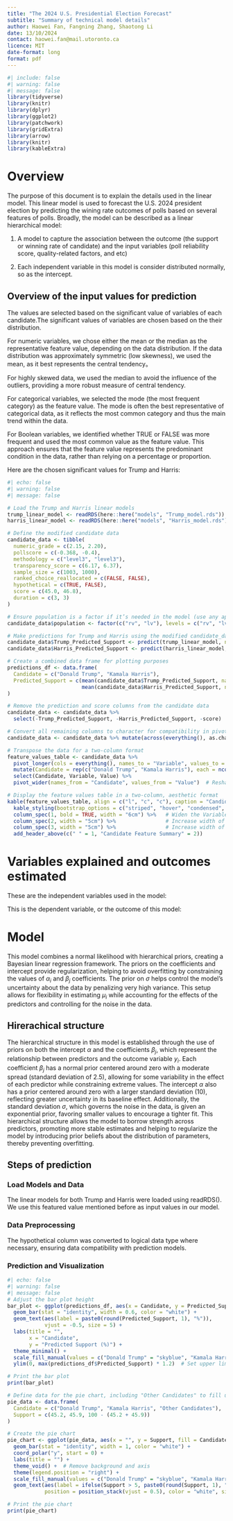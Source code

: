 ```yaml
---
title: "The 2024 U.S. Presidential Election Forecast"
subtitle: "Summary of technical model details"
author: Haowei Fan, Fangning Zhang, Shaotong Li
date: 13/10/2024
contact: haowei.fan@mail.utoronto.ca
licence: MIT
date-format: long
format: pdf
---
```


```r
#| include: false
#| warning: false
#| message: false
library(tidyverse)
library(knitr)
library(dplyr)
library(ggplot2)
library(patchwork)
library(gridExtra)
library(arrow)
library(knitr)  
library(kableExtra) 
```

# Overview

The purpose of this document is to explain the details used in the linear model. This linear model is used to forecast the U.S. 2024 president election by predicting the wining rate outcomes of polls based on several features of polls. Broadly, the model can be described as a linear hierarchical model:

1. A model to capture the association between the outcome (the support or winning rate of candidate) and the input variables (poll reliability score, quality-related factors, and etc)

2. Each independent variable in this model is consider distributed normally, so as the intercept.

## Overview of the input values for prediction

The values are selected based on the significant value of variables of each candidate.The significant values of variables are chosen based on the their distribution.

For numeric variables, we chose either the mean or the median as the representative feature value, depending on the data distribution.
If the data distribution was approximately symmetric (low skewness), we used the mean, as it best represents the central tendency。

For highly skewed data, we used the median to avoid the influence of the outliers, providing a more robust measure of central tendency.

For categorical variables, we selected the mode (the most frequent category) as the feature value.
The mode is often the best representative of categorical data, as it reflects the most common category and thus the main trend within the data.

For Boolean variables, we identified whether TRUE or FALSE was more frequent and used the most common value as the feature value.
This approach ensures that the feature value represents the predominant condition in the data, rather than relying on a percentage or proportion.

Here are the chosen significant values for Trump and Harris:

```r
#| echo: false
#| warning: false
#| message: false

# Load the Trump and Harris linear models
trump_linear_model <- readRDS(here::here("models", "Trump_model.rds"))
harris_linear_model <- readRDS(here::here("models", "Harris_model.rds"))

# Define the modified candidate data
candidate_data <- tibble(
  numeric_grade = c(2.15, 2.20),
  pollscore = c(-0.368, -0.4),
  methodology = c("level3", "level3"),
  transparency_score = c(6.17, 6.37),
  sample_size = c(1003, 1000),
  ranked_choice_reallocated = c(FALSE, FALSE),
  hypothetical = c(TRUE, FALSE),
  score = c(45.0, 46.8),
  duration = c(3, 3)
)

# Ensure population is a factor if it’s needed in the model (use any appropriate levels)
candidate_data$population <- factor(c("rv", "lv"), levels = c("rv", "lv"))

# Make predictions for Trump and Harris using the modified candidate_data
candidate_data$Trump_Predicted_Support <- predict(trump_linear_model, newdata = candidate_data)
candidate_data$Harris_Predicted_Support <- predict(harris_linear_model, newdata = candidate_data)

# Create a combined data frame for plotting purposes
predictions_df <- data.frame(
  Candidate = c("Donald Trump", "Kamala Harris"),
  Predicted_Support = c(mean(candidate_data$Trump_Predicted_Support, na.rm = TRUE), 
                        mean(candidate_data$Harris_Predicted_Support, na.rm = TRUE))
)

# Remove the prediction and score columns from the candidate data
candidate_data <- candidate_data %>%
  select(-Trump_Predicted_Support, -Harris_Predicted_Support, -score)

# Convert all remaining columns to character for compatibility in pivot_longer
candidate_data <- candidate_data %>% mutate(across(everything(), as.character))

# Transpose the data for a two-column format
feature_values_table <- candidate_data %>%
  pivot_longer(cols = everything(), names_to = "Variable", values_to = "Value") %>%
  mutate(Candidate = rep(c("Donald Trump", "Kamala Harris"), each = ncol(candidate_data))) %>%
  select(Candidate, Variable, Value) %>%
  pivot_wider(names_from = "Candidate", values_from = "Value")  # Reshape into two columns

# Display the feature values table in a two-column, aesthetic format
kable(feature_values_table, align = c("l", "c", "c"), caption = "Candidate Feature Summary") %>%
  kable_styling(bootstrap_options = c("striped", "hover", "condensed", "responsive"), full_width = FALSE) %>%
  column_spec(1, bold = TRUE, width = "6cm") %>%   # Widen the Variable column
  column_spec(2, width = "5cm") %>%                # Increase width of Trump column
  column_spec(3, width = "5cm") %>%                # Increase width of Harris column
  add_header_above(c(" " = 1, "Candidate Feature Summary" = 2))
```

# Variables explained and outcomes estimated

These are the independent variables used in the model:

```{=tex}
\begin{itemize}
\item $\alpha_i$: Poll reliability score
\item $\beta_i$: Poll quality score (numeric grade)
\item $\gamma_i$: Poll transparency score
\item $\delta_i$: Poll duration
\item $\theta_i$: Sample size
\item $\kappa_i$: Population type surveyed
\item $\lambda_i$: Indicator of whether the poll is hypothetical
\item $\mu_i$: Poll methodology type
\item $\rho_i$: Rank-choice reallocation usage
\end{itemize}
```

This is the dependent variable, or the outcome of this model:

```{=tex}
$y_i$ : Winning rate (percentage) for a candidate in the 2024 U.S. presidential election polls
```


# Model

```{=tex}
\begin{align} 
y_i | \mu_i, \sigma &\sim \mbox{Normal}(\mu_i, \sigma) \\
\mu_i &= \alpha + \beta_1 \times \phi_i + \beta_2 \times \beta_i + \beta_3 \times \gamma_i + \beta_4 \times \delta_i \\
      &\quad + \beta_5 \times \theta_i + \beta_6 \times \kappa_i + \beta_7 \times \lambda_i + \beta_8 \times \mu_i + \beta_9 \times \rho_i \\
\alpha &\sim \mbox{Normal}(0, 10) \\
\beta_j &\sim \mbox{Normal}(0, 2.5) \quad \text{for each } j = 1, \dots, 9 \\
\sigma &\sim \mbox{Exponential}(1)
\end{align}
```

This model combines a normal likelihood with hierarchical priors, creating a Bayesian linear regression framework. The priors on the coefficients and intercept provide regularization, helping to avoid overfitting by constraining the values of $α_i$ and $β_j$ coefficients. The prior on $σ$ helps control the model's uncertainty about the data by penalizing very high variance. This setup allows for flexibility in estimating $μ_i$ while accounting for the effects of the predictors and controlling for the noise in the data.

## Hirerachical structure

The hierarchical structure in this model is established through the use of priors on both the intercept $α$ and the coefficients $β_j$, which represent the relationship between predictors and the outcome variable $y_i$. Each coefficient $β_j$ has a normal prior centered around zero with a moderate spread (standard deviation of 2.5), allowing for some variability in the effect of each predictor while constraining extreme values. The intercept $α$ also has a prior centered around zero with a larger standard deviation (10), reflecting greater uncertainty in its baseline effect. Additionally, the standard deviation $σ$, which governs the noise in the data, is given an exponential prior, favoring smaller values to encourage a tighter fit. This hierarchical structure allows the model to borrow strength across predictors, promoting more stable estimates and helping to regularize the model by introducing prior beliefs about the distribution of parameters, thereby preventing overfitting.

## Steps of prediction

### Load Models and Data
The linear models for both Trump and Harris were loaded using readRDS(). We use this featured value mentioned before as input values in our model.

### Data Preprocessing
The hypothetical column was converted to logical data type where necessary, ensuring data compatibility with prediction models.

### Prediction and Visualization
```r
#| echo: false
#| warning: false
#| message: false
# Adjust the bar plot height
bar_plot <- ggplot(predictions_df, aes(x = Candidate, y = Predicted_Support, fill = Candidate)) +
  geom_bar(stat = "identity", width = 0.6, color = "white") +
  geom_text(aes(label = paste0(round(Predicted_Support, 1), "%")), 
            vjust = -0.5, size = 5) +
  labs(title = "",
       x = "Candidate",
       y = "Predicted Support (%)") +
  theme_minimal() +
  scale_fill_manual(values = c("Donald Trump" = "skyblue", "Kamala Harris" = "salmon")) +
  ylim(0, max(predictions_df$Predicted_Support) * 1.2)  # Set upper limit to make space for labels

# Print the bar plot
print(bar_plot)

# Define data for the pie chart, including "Other Candidates" to fill up to 100%
pie_data <- data.frame(
  Candidate = c("Donald Trump", "Kamala Harris", "Other Candidates"),
  Support = c(45.2, 45.9, 100 - (45.2 + 45.9))
)

# Create the pie chart
pie_chart <- ggplot(pie_data, aes(x = "", y = Support, fill = Candidate)) +
  geom_bar(stat = "identity", width = 1, color = "white") +
  coord_polar("y", start = 0) +
  labs(title = "") +
  theme_void() +  # Remove background and axis
  theme(legend.position = "right") +
  scale_fill_manual(values = c("Donald Trump" = "skyblue", "Kamala Harris" = "salmon", "Other Candidates" = "grey")) +
  geom_text(aes(label = ifelse(Support > 5, paste0(round(Support, 1), "%"), "")), 
            position = position_stack(vjust = 0.5), color = "white", size = 5)

# Print the pie chart
print(pie_chart)


```






